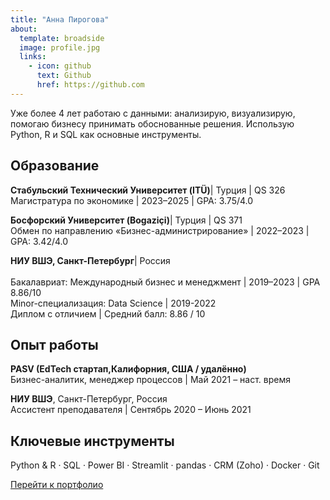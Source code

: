 ```yaml
---
title: "Анна Пирогова"
about:
  template: broadside
  image: profile.jpg
  links:
    - icon: github
      text: Github
      href: https://github.com
---
```


Уже более 4 лет работаю с данными: анализирую, визуализирую, помогаю бизнесу принимать обоснованные решения. Использую Python, R и SQL как основные инструменты.

## Образование

**Стабульский Технический Университет (ITÜ)**| Турция | QS 326<br>
Магистратура по экономике | 2023–2025 | GPA: 3.75/4.0

**Босфорский Университет (Bogaziçi)**| Турция  | QS 371<br>
Обмен по направлению «Бизнес-администрирование» | 2022–2023 | GPA: 3.42/4.0<br>

**НИУ ВШЭ, Санкт-Петербург**| Россия<br>  
Бакалавриат: Международный бизнес и менеджмент | 2019–2023 | GPA 8.86/10<br>
Minor-специализация: Data Science | 2019-2022<br>
Диплом с отличием | Средний балл: 8.86 / 10  


## Опыт работы

**PASV (EdTech стартап,Калифорния, США / удалённо)**  
Бизнес-аналитик, менеджер процессов | Май 2021 – наст. время  

**НИУ ВШЭ**, Санкт-Петербург, Россия  
Ассистент преподавателя | Сентябрь 2020 – Июнь 2021  

## Ключевые инструменты

Python & R · SQL · Power BI · Streamlit · pandas · CRM (Zoho) · Docker · Git


[Перейти к портфолио](portfolio.qmd)
